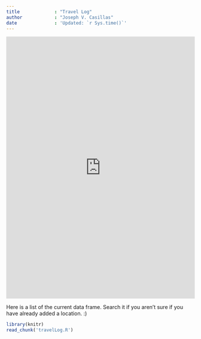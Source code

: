 ```yaml
---
title             : "Travel Log"
author            : "Joseph V. Casillas"
date              : 'Updated: `r Sys.time()`'
---
```


<iframe src="https://docs.google.com/forms/d/1sX9F0pJAdwqMT5BhuEcaHAcd3mtErHHfcNApyw81BwA/viewform?embedded=true" width="100%" height="700" frameborder="0" marginheight="0" marginwidth="0">Loading...</iframe>


Here is a list of the current data frame. Search it if you aren't sure if you 
have already added a location. :)

```r
library(knitr)
read_chunk('travelLog.R')
```



```r
```


```r
```

```r
```

